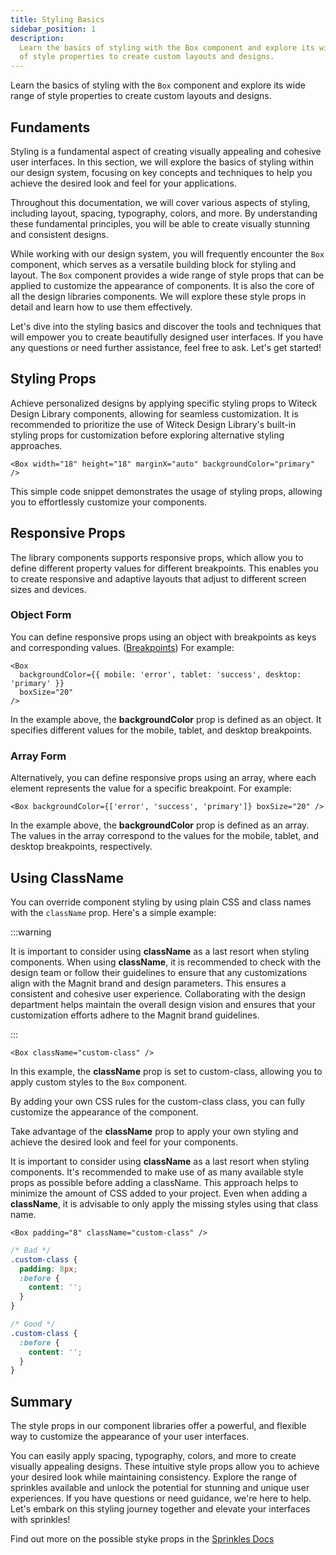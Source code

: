 ```yaml
---
title: Styling Basics
sidebar_position: 1
description:
  Learn the basics of styling with the Box component and explore its wide range
  of style properties to create custom layouts and designs.
---
```


Learn the basics of styling with the `Box` component and explore its wide range
of style properties to create custom layouts and designs.

## Fundaments

Styling is a fundamental aspect of creating visually appealing and cohesive user
interfaces. In this section, we will explore the basics of styling within our
design system, focusing on key concepts and techniques to help you achieve the
desired look and feel for your applications.

Throughout this documentation, we will cover various aspects of styling,
including layout, spacing, typography, colors, and more. By understanding these
fundamental principles, you will be able to create visually stunning and
consistent designs.

While working with our design system, you will frequently encounter the `Box`
component, which serves as a versatile building block for styling and layout.
The `Box` component provides a wide range of style props that can be applied to
customize the appearance of components. It is also the core of all the design
libraries components. We will explore these style props in detail and learn how
to use them effectively.

Let's dive into the styling basics and discover the tools and techniques that
will empower you to create beautifully designed user interfaces. If you have any
questions or need further assistance, feel free to ask. Let's get started!

## Styling Props

Achieve personalized designs by applying specific styling props to Witeck Design
Library components, allowing for seamless customization. It is recommended to
prioritize the use of Witeck Design Library's built-in styling props for
customization before exploring alternative styling approaches.

```tsx live
<Box width="18" height="18" marginX="auto" backgroundColor="primary" />
```

This simple code snippet demonstrates the usage of styling props, allowing you
to effortlessly customize your components.

## Responsive Props

The library components supports responsive props, which allow you to define
different property values for different breakpoints. This enables you to create
responsive and adaptive layouts that adjust to different screen sizes and
devices.

### Object Form

You can define responsive props using an object with breakpoints as keys and
corresponding values. ([Breakpoints](/docs/utils-api#breakpoints)) For example:

```tsx live
<Box
  backgroundColor={{ mobile: 'error', tablet: 'success', desktop: 'primary' }}
  boxSize="20"
/>
```

In the example above, the **backgroundColor** prop is defined as an object. It
specifies different values for the mobile, tablet, and desktop breakpoints.

### Array Form

Alternatively, you can define responsive props using an array, where each
element represents the value for a specific breakpoint. For example:

```tsx live
<Box backgroundColor={['error', 'success', 'primary']} boxSize="20" />
```

In the example above, the **backgroundColor** prop is defined as an array. The
values in the array correspond to the values for the mobile, tablet, and desktop
breakpoints, respectively.

## Using ClassName

You can override component styling by using plain CSS and class names with the
`className` prop. Here's a simple example:

:::warning

It is important to consider using **className** as a last resort when styling
components. When using **className**, it is recommended to check with the design
team or follow their guidelines to ensure that any customizations align with the
Magnit brand and design parameters. This ensures a consistent and cohesive user
experience. Collaborating with the design department helps maintain the overall
design vision and ensures that your customization efforts adhere to the Magnit
brand guidelines.

:::

```tsx
<Box className="custom-class" />
```

In this example, the **className** prop is set to custom-class, allowing you to
apply custom styles to the `Box` component.

By adding your own CSS rules for the custom-class class, you can fully customize
the appearance of the component.

Take advantage of the **className** prop to apply your own styling and achieve
the desired look and feel for your components.

It is important to consider using **className** as a last resort when styling
components. It's recommended to make use of as many available style props as
possible before adding a className. This approach helps to minimize the amount
of CSS added to your project. Even when adding a **className**, it is advisable
to only apply the missing styles using that class name.

```tsx
<Box padding="8" className="custom-class" />
```

```css
/* Bad */
.custom-class {
  padding: 8px;
  :before {
    content: '';
  }
}

/* Good */
.custom-class {
  :before {
    content: '';
  }
}
```

## Summary

The style props in our component libraries offer a powerful, and flexible way to
customize the appearance of your user interfaces.

You can easily apply spacing, typography, colors, and more to create visually
appealing designs. These intuitive style props allow you to achieve your desired
look while maintaining consistency. Explore the range of sprinkles available and
unlock the potential for stunning and unique user experiences. If you have
questions or need guidance, we're here to help. Let's embark on this styling
journey together and elevate your interfaces with sprinkles!

Find out more on the possible styke props in the
[Sprinkles Docs](/docs/styles-and-theming/sprinkles)
